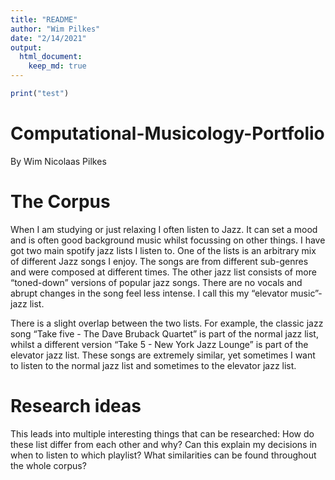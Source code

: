 ```yaml
---
title: "README"
author: "Wim Pilkes"
date: "2/14/2021"
output:
  html_document:
    keep_md: true
---
```


```r
print("test")
```




# Computational-Musicology-Portfolio
By Wim Nicolaas Pilkes


# The Corpus
When I am studying or just relaxing I often listen to Jazz. It can set a mood and is often good background music whilst focussing on other things. I have got two main spotify jazz lists I listen to.
One of the lists is an arbitrary mix of different Jazz songs I enjoy. The songs are from different sub-genres and were composed at different times. 
The other jazz list consists of more "toned-down" versions of popular jazz songs. There are no vocals and abrupt changes in the song feel less intense. I call this my "elevator music"-jazz list.

There is a slight overlap between the two lists. For example, the classic jazz song "Take five - The Dave Bruback Quartet" is part of the normal jazz list, whilst a different version "Take 5 - New York Jazz Lounge" is part of the elevator jazz list. These songs are extremely similar, yet sometimes I want to listen to the normal jazz list and sometimes to the elevator jazz list.

# Research ideas
This leads into multiple interesting things that can be researched:
How do these list differ from each other and why? Can this explain my decisions in when to listen to which playlist? What similarities can be found throughout the whole corpus?

